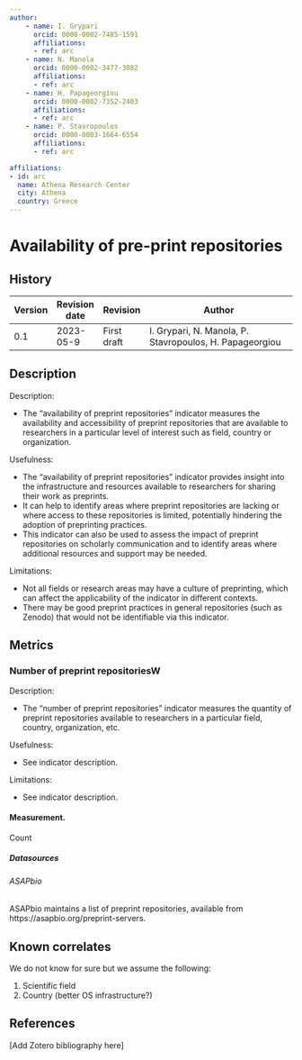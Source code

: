 ```yaml
---
author:
    - name: I. Grypari
      orcid: 0000-0002-7485-1591
      affiliations:
      - ref: arc
    - name: N. Manola
      orcid: 0000-0002-3477-3082
      affiliations:
      - ref: arc
    - name: H. Papageorgiou
      orcid: 0000-0002-7352-2403
      affiliations:
      - ref: arc
    - name: P. Stavropoulos
      orcid: 0000-0003-1664-6554
      affiliations:
      - ref: arc

affiliations:
- id: arc
  name: Athena Research Center
  city: Athena
  country: Greece
---
```


# Availability of pre-print repositories {#availability-of-pre-print-repositories .unnumbered}

::: {.callout-note collapse="true"}

## History


| Version | Revision date | Revision    | Author                                                  |
|---------|---------------|-------------|---------------------------------------------------------|
| 0.1     | 2023-05-9     | First draft | I. Grypari, N. Manola, P. Stavropoulos, H. Papageorgiou |


:::

## Description

Description:

-   The "availability of preprint repositories" indicator measures the availability and accessibility of preprint repositories that are available to researchers in a particular level of interest such as field, country or organization.

Usefulness:

-   The "availability of preprint repositories" indicator provides insight into the infrastructure and resources available to researchers for sharing their work as preprints.
-   It can help to identify areas where preprint repositories are lacking or where access to these repositories is limited, potentially hindering the adoption of preprinting practices.
-   This indicator can also be used to assess the impact of preprint repositories on scholarly communication and to identify areas where additional resources and support may be needed.

Limitations:

-   Not all fields or research areas may have a culture of preprinting, which can affect the applicability of the indicator in different contexts.
-   There may be good preprint practices in general repositories (such as Zenodo) that would not be identifiable via this indicator.

## Metrics

### Number of preprint repositoriesW

Description:

-   The "number of preprint repositories" indicator measures the quantity of preprint repositories available to researchers in a particular field, country, organization, etc.

Usefulness:

-   See indicator description.

Limitations:

-   See indicator description.

#### Measurement.

Count

##### Datasources

######  ASAPbio

ASAPbio maintains a list of preprint repositories, available from https://asapbio.org/preprint-servers.

## Known correlates

We do not know for sure but we assume the following:

1.  Scientific field
2.  Country (better OS infrastructure?)

## References

\[Add Zotero bibliography here\]
